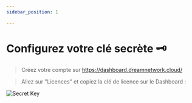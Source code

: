 ```yaml
---
sidebar_position: 1

---
```


# Configurez votre clé secrète 🗝

> Créez votre compte sur  https://dashboard.dreamnetwork.cloud/

> Allez sur "Licences" et copiez la clé de licence sur le Dashboard :

![Secret Key](/img/dreamKey.png)



